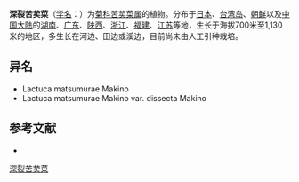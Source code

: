 {{Speciesbox
| name = 深裂苦荬菜
| status = 
| status_system = 
| image = 
| genus = Ixeris
| species = dissecta
| authority = (Makino) Shih in Act.
}}

'''深裂苦荬菜'''（[[学名|学名]]：{{lang|la|''Ixeris dissecta''}}）为[[菊科|菊科]][[苦荬菜属|苦荬菜属]]的植物。分布于[[日本|日本]]、[[台湾岛|台湾岛]]、[[朝鲜|朝鲜]]以及[[中国大陆|中国大陆]]的[[湖南|湖南]]、[[广东|广东]]、[[陕西|陕西]]、[[浙江|浙江]]、[[福建|福建]]、[[江苏|江苏]]等地，生长于海拔700米至1,130米的地区，多生长在河边、田边或溪边，目前尚未由人工引种栽培。

== 异名 ==
* Lactuca matsumurae Makino
* Lactuca matsumurae Makino var. dissecta Makino

== 参考文献 ==
<div class="references-small">
* {{cite web| url =http://www.bioinfo.cn/db05/KmzwSpecies.php?action=view&id=3458| title =深裂苦荬菜| work =《中国高等植物数据库全库》| publisher =中国科学院微生物研究所| author =昆明植物研究所| accessdate =2009-02-25| deadurl =yes| archiveurl =https://web.archive.org/web/20160305072450/http://www.bioinfo.cn/db05/KmzwSpecies.php?action=view&id=3458| archivedate =2016-03-05}}
</div>
{{Taxonbar|from=Q11153526}}

[[Category:苦荬菜属|深裂苦荬菜]]


{{植物小作品}}